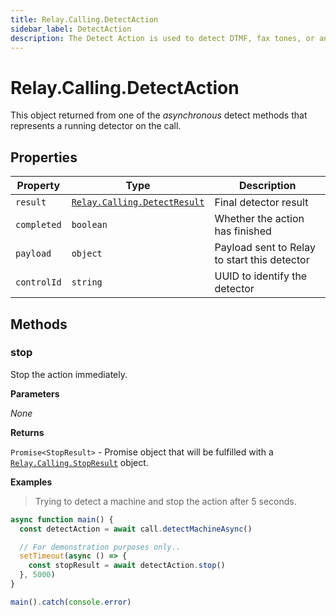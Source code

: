 ```yaml
---
title: Relay.Calling.DetectAction
sidebar_label: DetectAction
description: The Detect Action is used to detect DTMF, fax tones, or answering machines.
---
```


[relay-calling-detectresult]: /sdks/realtime-sdk/v2/language/nodejs/calling/results/detect-result
[relay-calling-stopresult]: /sdks/realtime-sdk/v2/language/nodejs/calling/results/stop-result

# Relay.Calling.DetectAction

This object returned from one of the _asynchronous_ detect methods that represents a running detector on the call.

## Properties

| Property | Type | Description |
| -------- | ---- | ----------- |
| `result` | [`Relay.Calling.DetectResult`][relay-calling-detectresult] | Final detector result |
| `completed` | `boolean` | Whether the action has finished |
| `payload` | `object` | Payload sent to Relay to start this detector |
| `controlId` | `string` | UUID to identify the detector |

## Methods

### stop

Stop the action immediately.

**Parameters**

_None_

**Returns**

`Promise<StopResult>` - Promise object that will be fulfilled with a [`Relay.Calling.StopResult`][relay-calling-stopresult] object.

**Examples**

> Trying to detect a machine and stop the action after 5 seconds.

```javascript
async function main() {
  const detectAction = await call.detectMachineAsync()

  // For demonstration purposes only..
  setTimeout(async () => {
    const stopResult = await detectAction.stop()
  }, 5000)
}

main().catch(console.error)
```